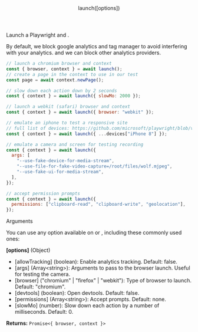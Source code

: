 
<Layout>

<Header>launch([options])</Header>

Launch a Playwright <Playwright browser /> and <Playwright context />.

By default, we block google analytics and tag manager to avoid interfering with your analytics. <MessageUs/> and we can block other analytics providers.

```js
// launch a chromium browser and context
const { browser, context } = await launch();
// create a page in the context to use in our test
const page = await context.newPage();

// slow down each action down by 2 seconds
const { context } = await launch({ slowMo: 2000 });

// launch a webkit (safari) browser and context
const { context } = await launch({ browser: "webkit" });

// emulate an iphone to test a responsive site
// full list of devices: https://github.com/microsoft/playwright/blob/v1.8.0/src/server/deviceDescriptors.js
const { context } = await launch({ ...devices["iPhone 8"] });

// emulate a camera and screen for testing recording
const { context } = await launch({
  args: [
    "--use-fake-device-for-media-stream",
    "--use-file-for-fake-video-capture=/root/files/wolf.mjpeg",
    "--use-fake-ui-for-media-stream",
  ],
});

// accept permission prompts
const { context } = await launch({
  permissions: ["clipboard-read", "clipboard-write", "geolocation"],
});
```

<SubHeader>Arguments</SubHeader>

You can use any option available on <Playwright launch /> or <Playwright newContext />, including these commonly used ones:

**[options]** (Object)

- [allowTracking] (boolean): Enable analytics tracking. Default: false.
- [args] (Array<string\>): Arguments to pass to the browser launch. Useful for testing the camera.
- [browser] ("chromium" | "firefox" | "webkit"): Type of browser to launch. Default: "chromium".
- [devtools] (boolean): Open devtools. Default: false.
- [permissions] (Array<string\>): Accept <Playwright permission /> prompts. Default: none.
- [slowMo] (number): Slow down each action by a number of milliseconds. Default: 0.

**Returns:** `Promise<{ browser, context }>`

</Layout>
